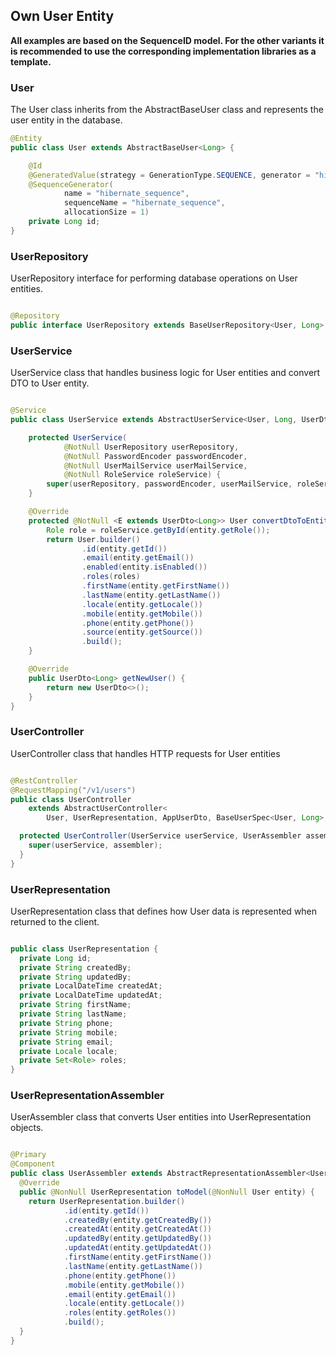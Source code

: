 ## Own User Entity

**All examples are based on the SequenceID model. For the other variants it is recommended to use the corresponding implementation libraries as a template.**

### User

The User class inherits from the AbstractBaseUser class and represents the user entity in the database.

```java copy
@Entity
public class User extends AbstractBaseUser<Long> {

    @Id
    @GeneratedValue(strategy = GenerationType.SEQUENCE, generator = "hibernate_sequence")
    @SequenceGenerator(
            name = "hibernate_sequence",
            sequenceName = "hibernate_sequence",
            allocationSize = 1)
    private Long id;
}
```

### UserRepository

UserRepository interface for performing database operations on User entities.

```java copy

@Repository
public interface UserRepository extends BaseUserRepository<User, Long> {}
```

### UserService

UserService class that handles business logic for User entities and convert DTO to User entity.

```java copy

@Service
public class UserService extends AbstractUserService<User, Long, UserDto<Long>> {

    protected UserService(
            @NotNull UserRepository userRepository,
            @NotNull PasswordEncoder passwordEncoder,
            @NotNull UserMailService userMailService,
            @NotNull RoleService roleService) {
        super(userRepository, passwordEncoder, userMailService, roleService);
    }

    @Override
    protected @NotNull <E extends UserDto<Long>> User convertDtoToEntity(@NotNull E entity) {
        Role role = roleService.getById(entity.getRole());
        return User.builder()
                .id(entity.getId())
                .email(entity.getEmail())
                .enabled(entity.isEnabled())
                .roles(roles)
                .firstName(entity.getFirstName())
                .lastName(entity.getLastName())
                .locale(entity.getLocale())
                .mobile(entity.getMobile())
                .phone(entity.getPhone())
                .source(entity.getSource())
                .build();
    }

    @Override
    public UserDto<Long> getNewUser() {
        return new UserDto<>();
    }
}
```

### UserController

UserController class that handles HTTP requests for User entities

```java copy

@RestController
@RequestMapping("/v1/users")
public class UserController
    extends AbstractUserController<
        User, UserRepresentation, AppUserDto, BaseUserSpec<User, Long>, Long> {

  protected UserController(UserService userService, UserAssembler assembler) {
    super(userService, assembler);
  }
}
```

### UserRepresentation

UserRepresentation class that defines how User data is represented when returned to the client.

```java copy

public class UserRepresentation {
  private Long id;
  private String createdBy;
  private String updatedBy;
  private LocalDateTime createdAt;
  private LocalDateTime updatedAt;
  private String firstName;
  private String lastName;
  private String phone;
  private String mobile;
  private String email;
  private Locale locale;
  private Set<Role> roles;
}
```

### UserRepresentationAssembler

UserAssembler class that converts User entities into UserRepresentation objects.

```java copy

@Primary
@Component
public class UserAssembler extends AbstractRepresentationAssembler<User, UserRepresentation> {
  @Override
  public @NonNull UserRepresentation toModel(@NonNull User entity) {
    return UserRepresentation.builder()
            .id(entity.getId())
            .createdBy(entity.getCreatedBy())
            .createdAt(entity.getCreatedAt())
            .updatedBy(entity.getUpdatedBy())
            .updatedAt(entity.getUpdatedAt())
            .firstName(entity.getFirstName())
            .lastName(entity.getLastName())
            .phone(entity.getPhone())
            .mobile(entity.getMobile())
            .email(entity.getEmail())
            .locale(entity.getLocale())
            .roles(entity.getRoles())
            .build();
  }
}
```
